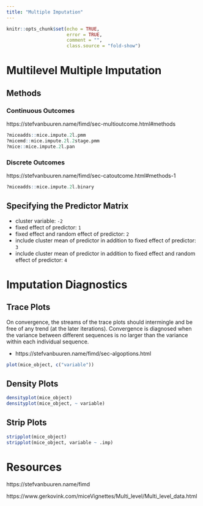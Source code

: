 ```yaml
---
title: "Multiple Imputation"
---
```


```r
knitr::opts_chunk$set(echo = TRUE,
                      error = TRUE,
                      comment = "",
                      class.source = "fold-show")
```

# Multilevel Multiple Imputation

## Methods

### Continuous Outcomes

https://stefvanbuuren.name/fimd/sec-multioutcome.html#methods

```r
?miceadds::mice.impute.2l.pmm
?micemd::mice.impute.2l.2stage.pmm
?mice::mice.impute.2l.pan
```

### Discrete Outcomes

https://stefvanbuuren.name/fimd/sec-catoutcome.html#methods-1

```r
?miceadds::mice.impute.2l.binary
```

## Specifying the Predictor Matrix

- cluster variable: `-2`
- fixed effect of predictor: `1`
- fixed effect and random effect of predictor: `2`
- include cluster mean of predictor in addition to fixed effect of predictor: `3`
- include cluster mean of predictor in addition to fixed effect and random effect of predictor: `4`

# Imputation Diagnostics

## Trace Plots

On convergence, the streams of the trace plots should intermingle and be free of any trend (at the later iterations).
Convergence is diagnosed when the variance between different sequences is no larger than the variance within each individual sequence.

- https://stefvanbuuren.name/fimd/sec-algoptions.html

```r
plot(mice_object, c("variable"))
```

## Density Plots

```r
densityplot(mice_object)
densityplot(mice_object, ~ variable)
```

## Strip Plots

```r
stripplot(mice_object)
stripplot(mice_object, variable ~ .imp)
```

# Resources

https://stefvanbuuren.name/fimd

https://www.gerkovink.com/miceVignettes/Multi_level/Multi_level_data.html
